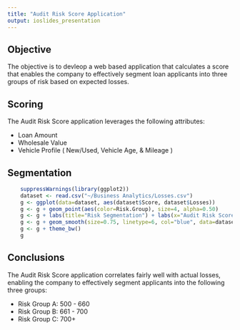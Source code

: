 ```yaml
---
title: "Audit Risk Score Application"
output: ioslides_presentation
---
```


## Objective

The objective is to devleop a web based application that calculates a score
that enables the company to effectively segment loan applicants into three 
groups of risk based on expected losses.


## Scoring

The Audit Risk Score application leverages the following attributes:

- Loan Amount
- Wholesale Value
- Vehicle Profile ( New/Used, Vehicle Age, & Mileage )

## Segmentation


```r

    suppressWarnings(library(ggplot2))
    dataset <- read.csv("~/Business Analytics/Losses.csv")
    g <- ggplot(data=dataset, aes(dataset$Score, dataset$Losses))
    g <- g + geom_point(aes(color=Risk.Group), size=4, alpha=0.50)
    g <- g + labs(title="Risk Segmentation") + labs(x="Audit Risk Score", y="Losses (%)")
    g <- g + geom_smooth(size=0.75, linetype=6, col="blue", data=dataset, method="lm", se=F)
    g <- g + theme_bw()
    g

```


## Conclusions

The Audit Risk Score application correlates fairly well with actual losses, 
enabling the company to effectively segment applicants into the following three 
groups:

- Risk Group A:  500 - 660
- Risk Group B:  661 - 700
- Risk Group C:  700+


